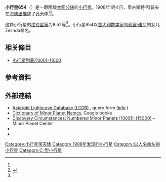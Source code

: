 {{Infobox planet
 | minorplanet     = yes
 | name            = 654 Zelinda
 | background      = #D6D6D6
 | image = 
 | image_size      = 
 | caption         =
 | discovery_ref   =  <ref name="MPC-object" />
 | discoverer      = [[奧古斯特·科普夫|奧古斯特·科普夫]]
 | discovery_site  = [[海德堡|海德堡]]
 | discovered      = 1908年1月4日
 | mpc_name        = 654 Zelinda
 | alt_names       = 654 Zelinda
 | pronounced      = 
 | named_after     = <ref name="MPC-object" />
 | mp_category     = [[主帶小行星|主帶小行星]] <ref name="MPC-object" /><ref name="jpldata" />
 | orbit_ref       = <ref name="a">[http://ssd.jpl.nasa.gov/sbdb.cgi?sstr=654 654] {{Wayback|url=http://ssd.jpl.nasa.gov/sbdb.cgi?sstr=654 |date=20111016124831 }}，小行星數據庫瀏覽器（JPL Small-Body Database Browser）－[[美国国家航空航天局|美国国家航空航天局]]喷气推进实验室</ref>
 | epoch           = 2018-03-23.0（[[儒略日|JD]] 2458200.5）
 | uncertainty     = 0
 | observation_arc = 
 | aphelion = {{convert|2.828|AU|km|3|abbr=on|lk=out}}
 | perihelion      = {{convert|1.7655605|AU|km|3|abbr=on}}
 | semimajor       = 2.2968409
 | eccentricity    = 0.2313092
 | period          = 3.48[[儒略年|yr]]
 | mean_anomaly    = 221.89720[[度|°]]
 | mean_motion     = {{Deg2DMS|0.28314410|sup=ms}} / day
 | inclination     = 18.12577
 | asc_node        = 278.45067°
 | arg_peri        = 213.94535
 | mean_diameter   = 
 | rotation        = 
 | albedo          =
 | spectral_type   =
 | abs_magnitude   = 8.52<ref name="jpldata" />
}}
'''小行星654'''（{{lang-en|654 Zelinda}}）是一颗围绕[[太阳|太阳]][[公转|公转]]的[[小行星|小行星]]。1908年1月4日，奧古斯特·科普夫在[[海德堡|海德堡]]描述了此天体<ref name="a" /><ref>{{cite news|title=小行星列表|url=http://cfa-www.harvard.edu/iau/lists/NumberedMPs.txt|accessdate=2018-10-19|newspaper=哈佛大学|archive-date=2008-05-17|archive-url=https://web.archive.org/web/20080517010638/http://cfa-www.harvard.edu/iau/lists/NumberedMPs.txt|dead-url=no}}</ref>。

这颗小行星的[[绝对星等|绝对星等]]为8.52等<ref name="a" />。小行星654以[[意大利|意大利]][[数学家|数学家]][[乌利塞·迪尼|乌利塞·迪尼]]的女儿Zelinda命名。

== 相关條目 ==
*[[小行星列表/10001-11000|小行星列表/10001-11000]]

== 參考資料 ==
{{reflist|refs=

<ref name="jpldata">{{cite web
 |type         = 2018-01-26 last obs.
 |title        = JPL Small-Body Database Browser:654 Zelinda-654 Zelinda
 |url          = https://ssd.jpl.nasa.gov/sbdb.cgi?sstr=654
 |publisher    = [[Jet_Propulsion_Laboratory|Jet Propulsion Laboratory]]
 |accessdate   = 28 March 2018
 |archive-date = 2020-11-26
 |archive-url  = https://web.archive.org/web/20201126081308/https://ssd.jpl.nasa.gov/sbdb.cgi?sstr=654
 |dead-url     = no
}}</ref>

<ref name="MPC-object">{{cite web
  |title      = 654 Zelinda
  |work      = Minor Planet Center
  |url      = https://www.minorplanetcenter.net/db_search/show_object?object_id=654
  |accessdate      = 28 March 2018
  |archive-date      = 2016-03-04
  |archive-url      = https://web.archive.org/web/20160304133943/http://www.minorplanetcenter.net/db_search/show_object?object_id=654
  |dead-url      = no
  }}</ref>

}}

==  外部連結 ==
* [http://www.minorplanet.info/PHP/lcdbsummaryquery.php Asteroid Lightcurve Database (LCDB)] {{Wayback|url=http://www.minorplanet.info/PHP/lcdbsummaryquery.php |date=20171210173955 }}, query form ([http://www.minorplanet.info/lightcurvedatabase.html info] {{Wayback|url=http://www.minorplanet.info/lightcurvedatabase.html |date=20171216050541 }})
* [https://books.google.com/books?id=aeAg1X7afOoC&pg Dictionary of Minor Planet Names], Google books
* [http://www.minorplanetcenter.net/iau/lists/NumberedMPs010001.html Discovery Circumstances: Numbered Minor Planets (10001)-(15000)] {{Wayback|url=http://www.minorplanetcenter.net/iau/lists/NumberedMPs010001.html |date=20180612162317 }} – Minor Planet Center
* {{AstDys|654}}
* {{JPL small body}}

{{Minor Planet Number|[[小行星653|小行星653]]|[[小行星655|小行星655]]}}
{{小天体}}

[[Category:小行星带天体|Category:小行星带天体]]
[[Category:1908年发现的小行星|Category:1908年发现的小行星]]
[[Category:以人名命名的小行星|Category:以人名命名的小行星]]
[[Category:C-型小行星|Category:C-型小行星]]